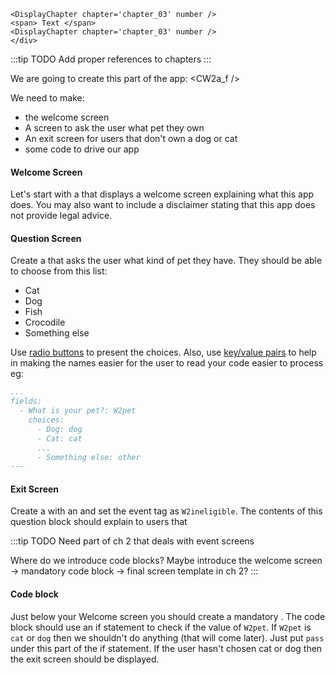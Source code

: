 
    <DisplayChapter chapter='chapter_03' number />
    <span> Text </span>
    <DisplayChapter chapter='chapter_03' number />
    </div>

:::tip TODO
Add proper references to chapters
:::

We are going to create this part of the app:
<CW2a_f />

We need to make:
* the welcome screen
* A screen to ask the user what pet they own
* An exit screen for users that don't own a dog or cat
* some code to drive our app

#### Welcome Screen
Let's start with a <DisplayGlossaryItem item='mandatoryquestionblock' /> that 
displays a welcome screen explaining what this app does. You may also want to
include a disclaimer stating that this app does not provide legal advice.

#### Question Screen
Create a <DisplayGlossaryItem item='questionblock' /> that asks the user what
kind of pet they have.  They should be able to choose from this list:
* Cat
* Dog
* Fish
* Crocodile
* Something else

Use [radio buttons](https://docassemble.org/docs/fields.html#radio) to present the choices.  Also,
use [key/value pairs](https://docassemble.org/docs/fields.html#choices) to help in making the names
easier for the user to read your code easier to process eg:
```yml
...
fields:
  - What is your pet?: W2pet
    choices:
      - Dog: dog
      - Cat: cat
      ...
      - Something else: other
---
```
#### Exit Screen
Create a <DisplayGlossaryItem item='questionblock' /> with an <DisplayGlossaryItem item='eventtag' />
and set the event tag as `W2ineligible`. The contents of this question block should explain to users
that 

:::tip TODO
Need part of ch 2 that deals with event screens

Where do we introduce code blocks?  Maybe introduce the welcome screen -> mandatory code block
-> final screen template in ch 2?
:::

#### Code block
Just below your Welcome screen you should create a mandatory <DisplayGlossaryItem item='codeblock' />.
The code block should use an if statement to check if the value of `W2pet`. If `W2pet` is `cat` or `dog`
then we shouldn't do anything (that will come later).  Just put `pass` under this part of the if statement.
If the user hasn't chosen cat or dog then the exit screen should be displayed.
